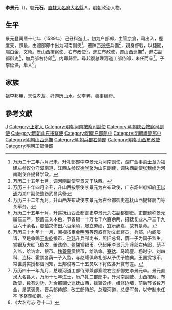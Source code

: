 {{明清人物信息框
| 姓名 = 李景元
| 原名 =
| 圖片名稱 = 
| 圖片大小 = 220px
| 圖片說明 = 
| 最高職務 = 总理河道工部侍郎兼都察院右佥都御史
| 國家 = 大明
| 爵位 =
| 籍貫 = [[直隸|直隸]][[大名縣|大名縣]]
| 族裔 = 
| 字號 = 號元石
| 室名 = 
| 諡號 = 
| 出生日期 = 生年不详
| 出生地點 = 
| 逝世日期 = 萬曆四十一年
| 逝世地點 = 
| 墓葬 =
| 配偶 =
| 親屬 = 
| 出身 = 
*萬曆十七年己丑科同進士出身
| 經歷 = 
| 著作 =
}}

'''李景元'''（{{bd|？||1613年||L李}}），號'''元石'''，[[直隸|直隸]][[大名府|大名府]][[大名縣|大名縣]]人。[[明朝|明朝]]政治人物。

==生平==
景元登萬曆十七年（1589年）己丑科進士。初为户部郎，主管京倉，司出入，歷度支，課最，由禮部郎中出为河南副使<ref>万历二十三年六月己未，升礼部郎中李景元为河南副使，湖广佥事[[俞士章|俞士章]]为福建左参议分守漳南道，江西左参议[[徐学聚|徐学聚]]为山东副使，调陕西副使[[张我续|张我续]]为河南副使各提督学政。</ref>，遷陕西[[张掖|张掖]]兵備<ref>万历二十五年七月，调河南副使李景元于陕西。</ref>，親身督戰，以捷聞，賜白金、文綺。歷山西按察使、右布政使<ref>万历三十年四月辛丑，升山西按察使李景元为右布政使，广东韶州府知府[[王以通|王以通]]为湖广副使整饬武昌兵备</ref>，進左布政使，遷山西巡撫<ref>万历三十二年九月，升山西左布政使李景元为右佥都御史巡抚山西提督鴈门等关军务。</ref>，進右副都御史<ref>万历三十五年十月，升巡抚山西佥都御史李景元为右副都御史。吏部题称景元履任三年，预蓄三关本色，节省银一十万七千六百余两，招抚复业人户三千九百六十余名，赈恤灾伤田六百余顷，屡立劳绩，宜示酬嘉，故有是命。</ref>，加兵部右侍郎<ref>万历三十九年十一月，阅视按臣[[金明時|金明時]]等题叙有功文武官员，兵部、内阁屡请，至是命赐[[王象乾|王象乾]]银币，[[孙玮|孙玮]]升兵部尚书，照旧总督，荫一子为国子监生，赏银及大红飞鱼衣，给诰命。[[张悌|张悌]]赏银币。仍起用李景元升兵部右侍郎，荫子入监，给诰命、银币。[[魏養蒙|魏養蒙]]赏银币，给诰命。[[蹇达|蹇达]]、马鸣銮、杨时宁、刘四科、连标、霍鹏各荫一子入监，与赵耀俱命礼部从予优予恤典。王国赏银币，常世爵实授都督同知，王邦俊等二十五员以下将佐各升赏有差。</ref>，内艱歸里。尋起復总理河道工部侍郎，未任而卒<ref>万历四十一年九月，总理河道工部侍郎兼都察院右佥都御史李景元卒。景元直隶大名县人，万历十七年进士，历户礼二部郎中，升河南副使、山西按察、布政使，数有边功，升佥都御史巡抚山西，擒斩酋虏，缮修边墙，前后节省数万金，屡蒙褒赉。晋兵部侍郎，改工部侍郎，总理河道，总督军务，以守制未任卒 予祭葬如例。</ref>。子李延洪，舉人<ref>《大名府志·卷十二》</ref>。

== 家族 ==
祖李邦用，天性孝友，好游历山水。父李粹，善事继母。

==參考文獻==
{{reflist}}

{{萬曆十七年己丑科殿試金榜}}

{{Authority control}}

{{DEFAULTSORT:Li李}}
[[Category:李姓|J]]
[[Category:正定人|Category:正定人]]
[[Category:明朝河南按察司副使|Category:明朝河南按察司副使]]
[[Category:明朝陕西按察司副使|Category:明朝陕西按察司副使]]
[[Category:明朝山东按察使|Category:明朝山东按察使]]
[[Category:明朝户部郎中|Category:明朝户部郎中]]
[[Category:明朝禮部郎中|Category:明朝禮部郎中]]
[[Category:明朝山西巡撫|Category:明朝山西巡撫]]
[[Category:明朝兵部右侍郎|Category:明朝兵部右侍郎]]
[[Category:明朝山西布政使|Category:明朝山西布政使]]
[[Category:明朝工部侍郎|Category:明朝工部侍郎]]